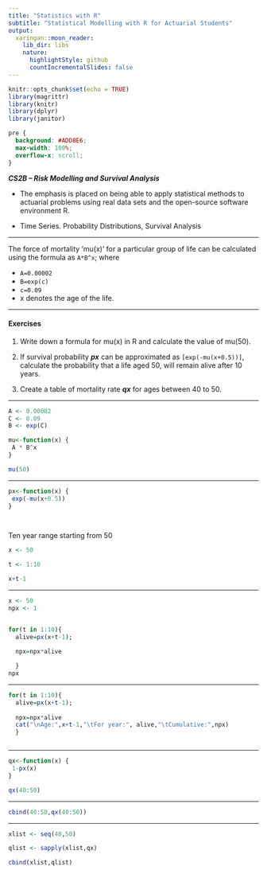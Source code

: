 ```yaml
---
title: "Statistics with R"
subtitle: "Statistical Modelling with R for Actuarial Students"
output:
  xaringan::moon_reader:
    lib_dir: libs
    nature:
      highlightStyle: github
      countIncrementalSlides: false
---
```


```r
knitr::opts_chunk$set(echo = TRUE)
library(magrittr)
library(knitr)
library(dplyr)
library(janitor)


```

```css
pre {
  background: #ADD8E6;
  max-width: 100%;
  overflow-x: scroll;
}
```

***CS2B – Risk Modelling and Survival Analysis ***


* The emphasis is placed on being able to apply statistical methods to actuarial problems using real data sets and the open-source software environment R. 

* Time Series. Probability Distributions, Survival Analysis

---


The force of mortality ‘mu(x)’ for a particular group of life can be calculated using the 
formula as `A*B^x`; where 

* `A=0.00002`
* `B=exp(c)` 
* `c=0.09`
* x denotes the age of the life.

---

#### Exercises

1. Write down a formula for mu(x) in R and calculate the value of mu(50). 

2. If survival probability ***px*** can be approximated as `[exp(-mu(x+0.5))]`, calculate the 
probability that a life aged 50, will remain alive after 10 years. 

3. Create a table of mortality rate ***qx*** for ages between 40 to 50. 

---

```r
A <- 0.00002 
C <- 0.09 
B <- exp(C) 

mu<-function(x) { 
 A * B^x 
} 

mu(50) 
```

---

```r
px<-function(x) { 
 exp(-mu(x+0.5)) 
} 

 
```

Ten year range starting from 50

```r
x <- 50 

t <- 1:10

x+t-1
```

---

```r

x <- 50 
npx <- 1


for(t in 1:10){
  alive=px(x+t-1);
  
  npx=npx*alive

  } 
npx 


```
---

```r

for(t in 1:10){
  alive=px(x+t-1);
  
  npx=npx*alive
  cat("\nAge:",x+t-1,"\tFor year:", alive,"\tCumulative:",npx)
  } 



```
---

```r


qx<-function(x) { 
 1-px(x) 
} 

```

```r

qx(40:50)
```

---




```r
cbind(40:50,qx(40:50))
```


---

```r
xlist <- seq(40,50) 

qlist <- sapply(xlist,qx) 
```


```r
cbind(xlist,qlist) 
```


